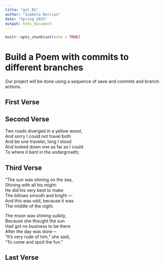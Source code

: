 ```yaml
---
title: "git_01"
author: "Isabela Bercian"
date: "Spring 2025"
output: html_document
---
```


```r
knitr::opts_chunk$set(echo = TRUE)
```
# Build a Poem with commits to different branches
Our project will be done using a sequence of save and commits and branch actions.
<!-- Do not modify or change any text in "!--" bracketed areas such as this --- these are instructions to
you, if you change any of this the git program will notice it and compromise your git merging strategy !-->

## First Verse 
<!--Put the first five lines of a poem by Lewis Carrol in this section!-->

## Second Verse
<!--Put the first five lines of a poem by Robert Frost here!-->

Two roads diverged in a yellow wood,  
 And sorry I could not travel both  
 And be one traveler, long I stood  
 And looked down one as far as I could  
 To where it bent in the undergrowth; 

## Third Verse
<!--Put the first two verses of The Walrus and the Carpenter here!-->

"The sun was shining on the sea,  
   Shining with all his might:  
   He did his very best to make  
    The billows smooth and bright —  
    And this was odd, because it was  
    The middle of the night.  
   
   
 The moon was shining sulkily,  
 Because she thought the sun  
 Had got no business to be there  
 After the day was done --  
 "It's very rude of him," she said,  
   "To come and spoil the fun."  

## Last Verse
<!--Put a short poem you created using chatGPT of 20 to 30 lines,here!-->
